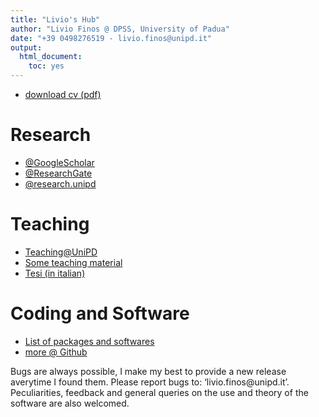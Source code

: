 ---
title: "Livio's Hub"
author: "Livio Finos @ DPSS, University of Padua"
date: "+39 0498276519 - livio.finos@unipd.it"
output: 
  html_document: 
    toc: yes
---

<!-- # Info -->

<!-- - <strong><a href="http://dpss.unipd.it">D.P.S.S.</a></strong>, Via Venezia, 8. Padua, Italy 35131   -->
<!-- - +39 0498276519   -->
<!-- - livio.finos@unipd.it   -->
- <a mce_real_href="/cv/finos_livio_cv.pdf" target="_blank" href="/cv/finos_livio_cv.pdf">download cv (pdf) </a>

# Research

- <a href="http://scholar.google.it/citations?hl=en&user=th0DaUwAAAAJ">@GoogleScholar</a>  
- <a href="https://www.researchgate.net/profile/Livio_Finos">@ResearchGate</a>  
- <a href="https://www.research.unipd.it/browse?type=author&authority=rp18289&sort_by=2&order=DESC&rpp=100&etal=0&submit_browse=Aggiorna#.XGHop1xKg2w">@research.unipd</a>


# Teaching

- [Teaching@UniPD](https://didattica.unipd.it/off/docente/750F8EE82FAC8ACA50EE69F79F75D23E)  
- <a href="./students/Teaching_material.html">Some teaching material</a>  
- <a href="./students/Teaching_material.html#tesi">Tesi (in italian)</a>


# Coding and Software

- [List of packages and softwares](./software/coding.html)  
- <a href="https://github.com/livioivil">more @ Github</a>

Bugs are always possible, I make my best to provide a new release averytime I found them.
Please report bugs to: 'livio.finos@unipd.it'. Peculiarities, feedback and general queries on the use and theory of the software are also welcomed.




<script>
  (function(i,s,o,g,r,a,m){i['GoogleAnalyticsObject']=r;i[r]=i[r]||function(){
  (i[r].q=i[r].q||[]).push(arguments)},i[r].l=1*new Date();a=s.createElement(o),
  m=s.getElementsByTagName(o)[0];a.async=1;a.src=g;m.parentNode.insertBefore(a,m)
  })(window,document,'script','//www.google-analytics.com/analytics.js','ga');

  ga('create', 'UA-61030901-1', 'auto');
  ga('send', 'pageview');
</script>


